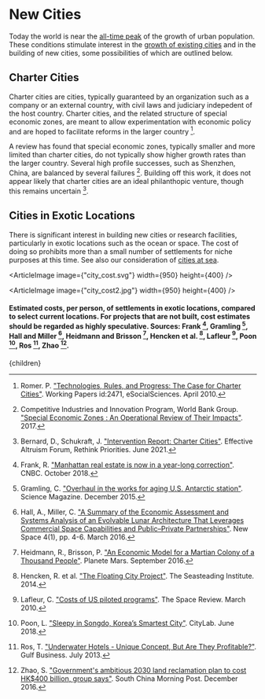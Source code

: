 


# New Cities

Today the world is near the [all-time peak](http://urbancruiseship.org/solution/cities/cities_trends) of the growth of urban population. These conditions stimulate interest in the [growth of existing cities](http://urbancruiseship.org/solution/cities/cities_size) and in the building of new cities, some possibilities of which are outlined below.

## Charter Cities
Charter cities are cities, typically guaranteed by an organization such as a company or an external country, with civil laws and judiciary indepedent of the host country. Charter cities, and the related structure of special economic zones, are meant to allow experimentation with economic policy and are hoped to facilitate reforms in the larger country [^10].

A review has found that special economic zones, typically smaller and more limited than charter cities, do not typically show higher growth rates than the larger country. Several high profile successes, such as Shenzhen, China, are balanced by several failures [^2]. Building off this work, it does not appear likely that charter cities are an ideal philanthopic venture, though this remains uncertain [^1].

## Cities in Exotic Locations
There is significant interest in building new cities or research facilities, particularly in exotic locations such as the ocean or space. The cost of doing so prohibits more than a small number of settlements for niche purposes at this time. See also our consideration of [cities at sea](http://urbancruiseship.org/solution/oceans/ocean_cities).

<ArticleImage image={"city_cost.svg"} width={950} height={400} />

<ArticleImage image={"city_cost2.jpg"} width={950} height={400} />
#### Estimated costs, per person, of settlements in exotic locations, compared to select current locations. For projects that are not built, cost estimates should be regarded as highly speculative. Sources: Frank [^3], Gramling [^4], Hall and Miller [^5], Heidmann and Brisson [^6], Hencken et al. [^7], Lafleur [^8], Poon [^9], Ros [^11], Zhao [^12].

[^1]: Bernard, D., Schukraft, J. ["Intervention Report: Charter Cities"](https://forum.effectivealtruism.org/posts/EpaSZWQkAy9apupoD/intervention-report-charter-cities). Effective Altruism Forum, Rethink Priorities. June 2021.

[^2]: Competitive Industries and Innovation Program, World Bank Group. ["Special Economic Zones : An Operational Review of Their Impacts"](https://openknowledge.worldbank.org/handle/10986/29054). 2017.

[^3]: Frank, R. ["Manhattan real estate is now in a year-long correction"](https://www.cnbc.com/2018/10/01/manhattan-real-estate-is-now-in-a-year-long-correction.html). CNBC. October 2018.

[^4]: Gramling, C. ["Overhaul in the works for aging U.S. Antarctic station"](https://www.sciencemag.org/news/2015/12/overhaul-works-aging-us-antarctic-station#). Science Magazine. December 2015.

[^5]: Hall, A., Miller, C. ["A Summary of the Economic Assessment and Systems Analysis of an Evolvable Lunar Architecture That Leverages Commercial Space Capabilities and Public–Private Partnerships"](https://www.liebertpub.com/doi/pdfplus/10.1089/space.2015.0037). New Space 4(1), pp. 4-6. March 2016.

[^6]: Heidmann, R., Brisson, P. ["An Economic Model for a Martian Colony of a Thousand People"](https://planete-mars.com/an-economic-model-for-a-martian-colony-of-a-thousand-people/). Planete Mars. September 2016.

[^7]: Hencken, R. et al. ["The Floating City Project"](http://www.seasteading.org/wp-content/uploads/2015/12/Floating-City-Project-Report-4_25_2014.pdf). The Seasteading Institute. 2014.

[^8]: Lafleur, C. ["Costs of US piloted programs"](https://www.thespacereview.com/article/1579/1). The Space Review. March 2010.

[^9]: Poon, L. ["Sleepy in Songdo, Korea’s Smartest City"](https://www.citylab.com/life/2018/06/sleepy-in-songdo-koreas-smartest-city/561374/). CityLab. June 2018.

[^10]: Romer. P. ["Technologies, Rules, and Progress: The Case for Charter Cities"](https://ideas.repec.org/p/ess/wpaper/id2471.html). Working Papers id:2471, eSocialSciences. April 2010.

[^11]: Ros, T. ["Underwater Hotels - Unique Concept, But Are They Profitable?"](https://gulfbusiness.com/underwater-hotels-unique-concept-but-are-they-profitable/). Gulf Business. July 2013.

[^12]: Zhao, S. ["Government's ambitious 2030 land reclamation plan to cost HK$400 billion, group says"](https://www.scmp.com/news/hong-kong/health-environment/article/2051509/governments-ambitious-2030-land-reclamation-plan). South China Morning Post. December 2016.

  <Article 
    focusAreaUrl={focusAreaUrl} 
    hierarchy={hierarchy} 
    site={site}
  >
    {children}
  </Article>